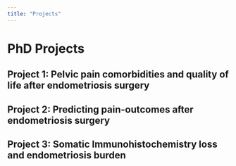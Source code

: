 ```yaml
---
title: "Projects"
---
```


# PhD Projects

## Project 1: Pelvic pain comorbidities and quality of life after endometriosis surgery

## Project 2: Predicting pain-outcomes after endometriosis surgery

## Project 3: Somatic Immunohistochemistry loss and endometriosis burden
